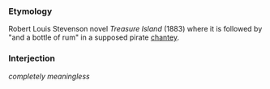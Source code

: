===Etymology===
Robert Louis Stevenson novel ''Treasure Island'' (1883) where it is followed by "and a bottle of rum" in a supposed pirate [[chantey]].

===Interjection===
''completely meaningless''